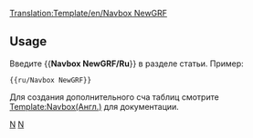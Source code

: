 <noinclude>[[Translation:Template/en/Navbox NewGRF]]</noinclude><noinclude></noinclude>{{en/Navbox|navbar = off
|state = off

|name  = NewGRF/Ru
|group1 = NewGRF/Ru
|list1  = {{en/Nowrap begin}} [[ru/Manual/NewGRF|Общая Документация]] <!--[[NewGRF Documentation]]
                 -->{{en/·w}} [[en/NewGRF Features|Особенности(англ.)]] <!--
                 -->{{en/·w}} [[ru/Попробовать сделать NewGRF|Попробовать сделать NewGRF]] <!--
                 -->{{en/·w}} [[ru/Manual/NewGRF#aktivirovanie-newgrfs|Настройки]] <!--
                 -->{{en/·w}} [[ru/Community/NewGRF/Main Page|Список NewGRF]] <!--
                 -->{{en/·w}} [[ru/Archive/Lists/NewGRF сеты|Список некоторых наборов NewGRF]]<!--
                 -->{{en/·w}} [[ru/Archive/Community/ЧЗВ NewGRF|FAQ]] {{en/Nowrap end}}
}}
<noinclude>
==Usage==
Введите  <nowiki>{{</nowiki>'''Navbox NewGRF/Ru'''<nowiki>}}</nowiki> в разделе статьи. Пример:
<pre>{{ru/Navbox NewGRF}}</pre>

Для создания дополнительного сча таблиц смотрите [[Template:en/Navbox|Template:Navbox(Англ.)]]  для документации.
[[Category:ru/Шаблоны|N]][[Category:ru/Навигация|N]]
</noinclude>